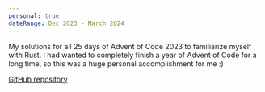 ```yaml
---
personal: true
dateRange: Dec 2023 - March 2024
---
```


My solutions for all 25 days of Advent of Code 2023 to familiarize myself with Rust. I had wanted to completely finish a year of Advent of Code for a long time, so this was a huge personal accomplishment for me :)

[GitHub repository](https://github.com/ArhanChaudhary/advent-of-code)
